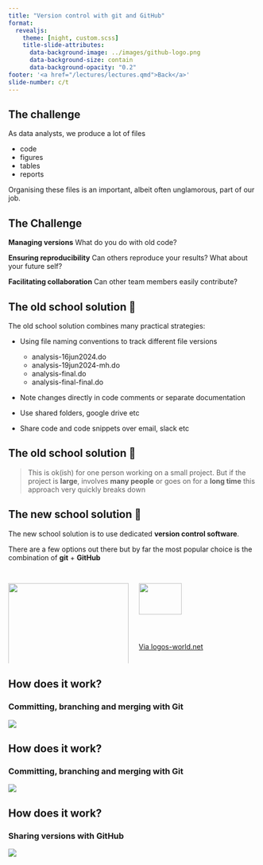 ```yaml
---
title: "Version control with git and GitHub"
format: 
  revealjs:
    theme: [night, custom.scss]
    title-slide-attributes:
      data-background-image: ../images/github-logo.png
      data-background-size: contain
      data-background-opacity: "0.2"
footer: '<a href="/lectures/lectures.qmd">Back</a>'
slide-number: c/t
---
```


## The challenge

As data analysts, we produce a lot of files

* code 
* figures 
* tables 
* reports 

Organising these files is an important, albeit often unglamorous, part of our job.  


## The Challenge

**Managing versions** What do you do with old code? 

**Ensuring reproducibility** Can others reproduce your results? What about your future self? 

**Facilitating collaboration** Can other team members easily contribute?


## The old school solution 🛵 {.smaller}

The old school solution combines many practical strategies:

::: {.incremental}
* Using file naming conventions to track different file versions 

    * analysis-16jun2024.do 
    * analysis-19jun2024-mh.do 
    * analysis-final.do 
    * analysis-final-final.do

* Note changes directly in code comments or separate documentation

* Use shared folders, google drive etc 

* Share code and code snippets over email, slack etc

:::


## The old school solution 🛵

> This is ok(ish) for one person working on a small project. But if the project is **large**, involves **many people** or goes on for a **long time** this approach very quickly breaks down 

## The new school solution 🚀

The new school solution is to use dedicated **version control software**. 

There are a few options out there but by far the most popular choice is the combination of **git** + **GitHub**

## {background-color=white}

:::: {.columns}

::: {.column width="50%"}
<img src="../images/git-logo.png" style="width: 100%">

::: {.figLab}
[Via git-scm.com](https://git-scm.com/)
:::

<br>

Git is software for tracking different versions of code files you are working on **locally**. 
:::



::: {.column width="50%"}

<img src="../images/github-logo.png" style="width: 60%">

::: {.figLab}
[Via logos-world.net](https://logos-world.net/wp-content/uploads/2020/11/GitHub-Logo-700x394.png)
:::

<br>

GitHub is a **cloud-based** platform for sharing and collaborating on projects managed with Git 
:::

::::


## How does it work?

### Committing, branching and merging with Git

![](../images/commit.gif)

## How does it work?

### Committing, branching and merging with Git

![](../images/commit-gif-end.png)


## How does it work?

### Sharing versions with GitHub

![](../images/commit-gif-end.png)
